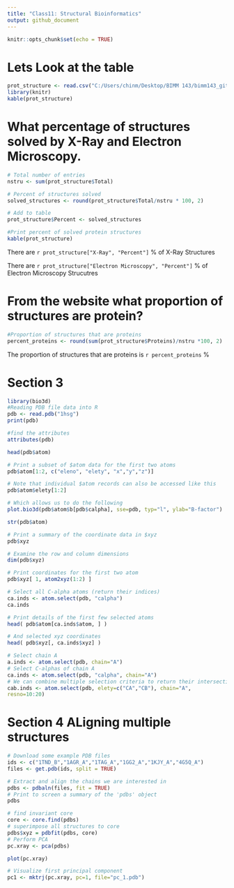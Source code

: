 ```yaml
---
title: "Class11: Structural Bioinformatics"
output: github_document
---
```


```r
knitr::opts_chunk$set(echo = TRUE)
```

# Lets Look at the table
```r
prot_structure <- read.csv("C:/Users/chinm/Desktop/BIMM 143/bimm143_github/class11/Data Export Summary.csv", row.names = 1)
library(knitr)
kable(prot_structure)
```

# What percentage of structures solved by X-Ray and Electron Microscopy.

```r
# Total number of entries
nstru <- sum(prot_structure$Total)

# Percent of structures solved
solved_structures <- round(prot_structure$Total/nstru * 100, 2)

# Add to table
prot_structure$Percent <- solved_structures

#Print percent of solved protein structures
kable(prot_structure)

```

There are `r prot_structure["X-Ray", "Percent"]` % of X-Ray Structures 

There are `r prot_structure["Electron Microscopy", "Percent"]` % of Electron Microscopy Strucutres

# From the website what proportion of structures are protein?

```r
#Proportion of structures that are proteins
percent_proteins <- round(sum(prot_structure$Proteins)/nstru *100, 2)

```

The proportion of structures that are proteins is `r percent_proteins` %

# Section 3

```r
library(bio3d)
#Reading PDB file data into R
pdb <- read.pdb("1hsg")
print(pdb)

#find the attributes
attributes(pdb)

head(pdb$atom)

# Print a subset of $atom data for the first two atoms
pdb$atom[1:2, c("eleno", "elety", "x","y","z")]

# Note that individual $atom records can also be accessed like this
pdb$atom$elety[1:2]

# Which allows us to do the following
plot.bio3d(pdb$atom$b[pdb$calpha], sse=pdb, typ="l", ylab="B-factor")

str(pdb$atom)

# Print a summary of the coordinate data in $xyz
pdb$xyz

# Examine the row and column dimensions
dim(pdb$xyz)

# Print coordinates for the first two atom
pdb$xyz[ 1, atom2xyz(1:2) ]

# Select all C-alpha atoms (return their indices)
ca.inds <- atom.select(pdb, "calpha")
ca.inds

# Print details of the first few selected atoms
head( pdb$atom[ca.inds$atom, ] )

# And selected xyz coordinates
head( pdb$xyz[, ca.inds$xyz] )

# Select chain A
a.inds <- atom.select(pdb, chain="A")
# Select C-alphas of chain A
ca.inds <- atom.select(pdb, "calpha", chain="A")
# We can combine multiple selection criteria to return their intersection
cab.inds <- atom.select(pdb, elety=c("CA","CB"), chain="A",
resno=10:20)

```

# Section 4 ALigning multiple structures

```r
# Download some example PDB files
ids <- c("1TND_B","1AGR_A","1TAG_A","1GG2_A","1KJY_A","4G5Q_A")
files <- get.pdb(ids, split = TRUE)

# Extract and align the chains we are interested in
pdbs <- pdbaln(files, fit = TRUE)
# Print to screen a summary of the 'pdbs' object
pdbs

# find invariant core
core <- core.find(pdbs)
# superimpose all structures to core
pdbs$xyz = pdbfit(pdbs, core)
# Perform PCA
pc.xray <- pca(pdbs)

plot(pc.xray)

# Visualize first principal component
pc1 <- mktrj(pc.xray, pc=1, file="pc_1.pdb")

```

